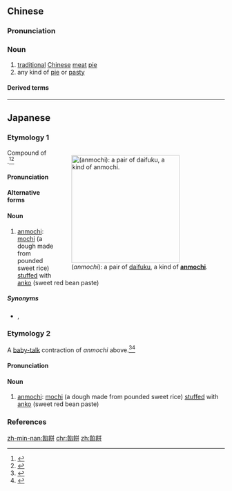 {{also|馅饼}}
==Chinese==
{{zh-forms|s=馅饼}}

===Pronunciation===
{{zh-pron
|m=xiànbǐng,xiànrbǐng,2nb=Erhua variant
|c=haam6-2 beng2
|cat=n
}}

===Noun===
{{zh-noun|mw=塊|mw2=張}}

# [[traditional]] [[Chinese]] [[meat]] [[pie]]
# any kind of [[pie]] or [[pasty]]

====Derived terms====
{{zh-der|蘋果餡餅|櫻桃餡餅}}

{{zh-cat|Foods}}

----

==Japanese==

===Etymology 1===
<div style="float:right;">
[[File:Daifuku_1.jpg|thumb|250px|{{lang|ja|餡餅}} (''anmochi''): a pair of [[daifuku]], a kind of '''[[anmochi]]'''.]]
</div>
{{ja-kanjitab|yomi=j|あん|もち}}
Compound of {{compound|lang=ja|sort=あんもち|餡|tr1=an|t1=sweet azuki bean paste|餅|tr2=mochi|t2=mochi, pounded sweet-rice dough}}.<ref name="KDJ">{{R:Kokugo Dai Jiten}}</ref><ref name="DJR">{{R:Daijirin}}</ref>

====Pronunciation====
{{ja-pron|yomi=j|あんもち|acc=1|acc_ref=DJR|acc2=0|acc2_ref=DJR|acc3=3|acc3_ref=DJR}}

====Alternative forms====
{{ja-l|あん餅}}

====Noun====
{{ja-noun|あんもち}}

# [[anmochi]]: [[mochi]] (a dough made from pounded sweet rice) [[stuffed]] with [[anko]] (sweet red bean paste)

=====Synonyms=====
* {{ja-l|大福|だいふく}}, {{ja-l|大福餅|だいふく もち}}

===Etymology 2===
{{ja-kanjitab|yomi=irr|あん|も}}
A [[baby talk|baby-talk]] contraction of ''anmochi'' above.<ref name="KDJ">{{R:Kokugo Dai Jiten}}</ref><ref name="DJR">{{R:Daijirin}}</ref>

====Pronunciation====
{{ja-pron|yomi=irr|あんも}}

====Noun====
{{ja-noun|あんも}}

# {{lb|ja|sort=あんも|childish}} [[anmochi]]: [[mochi]] (a dough made from pounded sweet rice) [[stuffed]] with [[anko]] (sweet red bean paste)

===References===
<references/>

[[zh-min-nan:餡餅]]
[[chr:餡餅]]
[[zh:餡餅]]